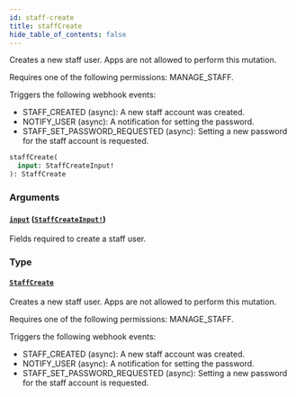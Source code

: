 ```yaml
---
id: staff-create
title: staffCreate
hide_table_of_contents: false
---
```


Creates a new staff user. Apps are not allowed to perform this mutation.

Requires one of the following permissions: MANAGE_STAFF.

Triggers the following webhook events:

- STAFF_CREATED (async): A new staff account was created.
- NOTIFY_USER (async): A notification for setting the password.
- STAFF_SET_PASSWORD_REQUESTED (async): Setting a new password for the staff account is requested.

```graphql
staffCreate(
  input: StaffCreateInput!
): StaffCreate
```

### Arguments

#### [`input`](#) ([`StaffCreateInput!`](../../../developer/api-reference/inputs/staff-create-input))

Fields required to create a staff user.

### Type

#### [`StaffCreate`](../../../developer/api-reference/objects/staff-create)

Creates a new staff user. Apps are not allowed to perform this mutation.

Requires one of the following permissions: MANAGE_STAFF.

Triggers the following webhook events:

- STAFF_CREATED (async): A new staff account was created.
- NOTIFY_USER (async): A notification for setting the password.
- STAFF_SET_PASSWORD_REQUESTED (async): Setting a new password for the staff account is requested.
